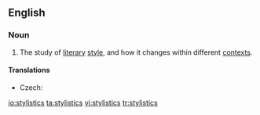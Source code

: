 ==English==

===Noun===
{{wikipedia|stylistics (linguistics)}}
{{en-noun|-}}

# {{linguistics}} The study of [[literary]] [[style]], and how it changes within different [[context]]s.

====Translations====
{{trans-top|study of literary style}}
* Czech: {{t|cs|stylistika|f}}
{{trans-mid}}
{{trans-bottom}}

[[io:stylistics]]
[[ta:stylistics]]
[[vi:stylistics]]
[[tr:stylistics]]